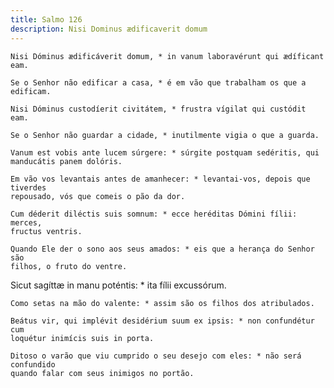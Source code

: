 ```yaml
---
title: Salmo 126
description: Nisi Dominus ædificaverit domum
---
```


<div class="side-by-side not-content">

    Nisi Dóminus ædificáverit domum, * in vanum laboravérunt qui ædíficant eam.

    Se o Senhor não edificar a casa, * é em vão que trabalham os que a edificam.

    Nisi Dóminus custodíerit civitátem, * frustra vígilat qui custódit eam.

    Se o Senhor não guardar a cidade, * inutilmente vigia o que a guarda.

    Vanum est vobis ante lucem súrgere: * súrgite postquam sedéritis, qui
    manducátis panem dolóris.

    Em vão vos levantais antes de amanhecer: * levantai-vos, depois que tiverdes
    repousado, vós que comeis o pão da dor.

    Cum déderit diléctis suis somnum: * ecce heréditas Dómini fílii: merces,
    fructus ventris.

    Quando Ele der o sono aos seus amados: * eis que a herança do Senhor são
    filhos, o fruto do ventre.

Sicut sagíttæ in manu poténtis: \* ita fílii excussórum.

    Como setas na mão do valente: * assim são os filhos dos atribulados.

    Beátus vir, qui implévit desidérium suum ex ipsis: * non confundétur cum
    loquétur inimícis suis in porta.

    Ditoso o varão que viu cumprido o seu desejo com eles: * não será confundido
    quando falar com seus inimigos no portão.

</div>
